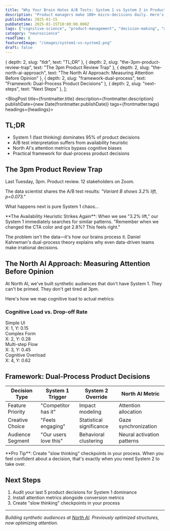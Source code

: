 ```yaml
---
title: "Why Your Brain Hates A/B Tests: System 1 vs System 2 in Product Decisions"
description: "Product managers make 100+ micro-decisions daily. Here's how Kahneman's dual-process theory explains why we're so bad at interpreting test results."
publishDate: 2025-01-15
pubDatetime: 2025-01-15T10:00:00.000Z
tags: ["cognitive-science", "product-management", "decision-making", "a-b-testing"]
category: "neuroscience"
readTime: 8
featuredImage: "/images/system1-vs-system2.png"
draft: false
---
```



  { depth: 2, slug: "tldr", text: "TL;DR" },
  { depth: 2, slug: "the-3pm-product-review-trap", text: "The 3pm Product Review Trap" },
  { depth: 2, slug: "the-north-ai-approach", text: "The North AI Approach: Measuring Attention Before Opinion" },
  { depth: 2, slug: "framework-dual-process", text: "Framework: Dual-Process Product Decisions" },
  { depth: 2, slug: "next-steps", text: "Next Steps" },
];


<BlogPost title={frontmatter.title} description={frontmatter.description} publishDate={new Date(frontmatter.publishDate)} tags={frontmatter.tags} headings={headings}>

## <span id="tldr">TL;DR</span>
- System 1 (fast thinking) dominates 95% of product decisions
- A/B test interpretation suffers from availability heuristic
- North AI's attention metrics bypass cognitive biases
- Practical framework for dual-process product decisions

## <span id="the-3pm-product-review-trap">The 3pm Product Review Trap</span>

Last Tuesday, 3pm. Product review. 12 stakeholders on Zoom. 

The data scientist shares the A/B test results: *"Variant B shows 3.2% lift, p=0.073."*

What happens next is pure System 1 chaos...

<CalloutBox type="warning">
**The Availability Heuristic Strikes Again**: When we see "3.2% lift," our System 1 immediately searches for similar patterns. "Remember when we changed the CTA color and got 2.8%? This feels right."
</CalloutBox>

The problem isn't the data—it's how our brains process it. Daniel Kahneman's dual-process theory explains why even data-driven teams make irrational decisions.

## <span id="the-north-ai-approach">The North AI Approach: Measuring Attention Before Opinion</span>

At North AI, we've built synthetic audiences that don't have System 1. 
They can't be primed. They don't get tired at 3pm.

Here's how we map cognitive load to actual metrics:

<div class="my-6 rounded-lg border border-muted bg-muted/20 p-6">
  <h3 class="mb-4 text-lg font-semibold text-accent">Cognitive Load vs. Drop-off Rate</h3>
  <div class="grid grid-cols-2 gap-4">
    <div class="rounded border p-3 text-center">
      <div class="text-sm font-medium">Simple UI</div>
      <div class="text-xs text-muted-foreground">X: 1, Y: 0.15</div>
    </div>
    <div class="rounded border p-3 text-center">
      <div class="text-sm font-medium">Complex Form</div>
      <div class="text-xs text-muted-foreground">X: 2, Y: 0.28</div>
    </div>
    <div class="rounded border p-3 text-center">
      <div class="text-sm font-medium">Multi-step Flow</div>
      <div class="text-xs text-muted-foreground">X: 3, Y: 0.45</div>
    </div>
    <div class="rounded border p-3 text-center">
      <div class="text-sm font-medium">Cognitive Overload</div>
      <div class="text-xs text-muted-foreground">X: 4, Y: 0.62</div>
    </div>
  </div>
</div>

## <span id="framework-dual-process">Framework: Dual-Process Product Decisions</span>

| Decision Type | System 1 Trigger | System 2 Override | North AI Metric |
|--------------|------------------|-------------------|-----------------|
| Feature Priority | "Competitor has it" | Impact modeling | Attention allocation |
| Creative Choice | "Feels engaging" | Statistical significance | Gaze synchronization |
| Audience Segment | "Our users love this" | Behavioral clustering | Neural activation patterns |

<CalloutBox type="success">
**Pro Tip**: Create "slow thinking" checkpoints in your process. When you feel confident about a decision, that's exactly when you need System 2 to take over.
</CalloutBox>

## <span id="next-steps">Next Steps</span>
1. Audit your last 5 product decisions for System 1 dominance
2. Install attention metrics alongside conversion metrics
3. Create "slow thinking" checkpoints in your process

---
*Building synthetic audiences at [North AI](https://north-ai.com). Previously optimized structures, now optimizing attention.*

</BlogPost>


